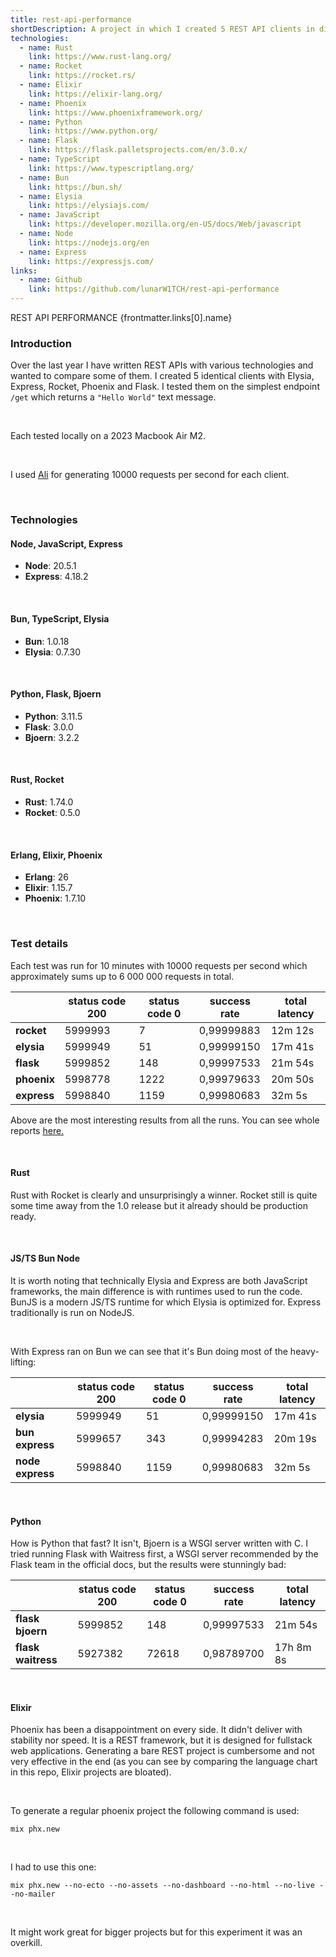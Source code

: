 ```yaml
---
title: rest-api-performance
shortDescription: A project in which I created 5 REST API clients in different technologies and compared their performance.
technologies:
  - name: Rust
    link: https://www.rust-lang.org/
  - name: Rocket
    link: https://rocket.rs/
  - name: Elixir
    link: https://elixir-lang.org/
  - name: Phoenix
    link: https://www.phoenixframework.org/
  - name: Python
    link: https://www.python.org/
  - name: Flask
    link: https://flask.palletsprojects.com/en/3.0.x/
  - name: TypeScript
    link: https://www.typescriptlang.org/
  - name: Bun
    link: https://bun.sh/
  - name: Elysia
    link: https://elysiajs.com/
  - name: JavaScript
    link: https://developer.mozilla.org/en-US/docs/Web/javascript
  - name: Node
    link: https://nodejs.org/en
  - name: Express
    link: https://expressjs.com/
links:
  - name: Github
    link: https://github.com/lunarW1TCH/rest-api-performance
---
```



<ProjectHeader>
  <slot slot='headerTitle'>REST API PERFORMANCE</slot>
  <slot slot='linkContent'>
    <Link href={frontmatter.links[0].link}>
      <Github />
      {frontmatter.links[0].name}
    </Link>
  </slot>
</ProjectHeader>

### Introduction

Over the last year I have written REST APIs with various technologies and wanted to compare some of them. I created 5 identical clients with Elysia, Express, Rocket, Phoenix and Flask. I tested them on the simplest endpoint `/get` which returns a `"Hello World"` text message.

<br />

Each tested locally on a 2023 Macbook Air M2.

<br />

I used [Ali](https://github.com/nakabonne/ali) for generating 10000 requests per second for each client.

<br />

### Technologies

#### Node, JavaScript, Express

- **Node**: 20.5.1
- **Express**: 4.18.2

<br />

#### Bun, TypeScript, Elysia

- **Bun**: 1.0.18
- **Elysia**: 0.7.30

<br />

#### Python, Flask, Bjoern

- **Python**: 3.11.5
- **Flask**: 3.0.0
- **Bjoern**: 3.2.2

<br />

#### Rust, Rocket

- **Rust**: 1.74.0
- **Rocket**: 0.5.0

<br />

#### Erlang, Elixir, Phoenix

- **Erlang**: 26
- **Elixir**: 1.15.7
- **Phoenix**: 1.7.10

<br />

### Test details

Each test was run for 10 minutes with 10000 requests per second which approximately sums up to 6 000 000 requests in total.

|             | status code 200 | status code 0 | success rate | total latency |
| ----------- | --------------- | ------------- | ------------ | ------------- |
| **rocket**  | 5999993         | 7             | 0,99999883   | 12m 12s       |
| **elysia**  | 5999949         | 51            | 0,99999150   | 17m 41s       |
| **flask**   | 5999852         | 148           | 0,99997533   | 21m 54s       |
| **phoenix** | 5998778         | 1222          | 0,99979633   | 20m 50s       |
| **express** | 5998840         | 1159          | 0,99980683   | 32m 5s        |

Above are the most interesting results from all the runs. You can see whole reports [here.](https://github.com/lunarW1TCH/rest-api-performance/tree/master/reports)

<br />

#### Rust

Rust with Rocket is clearly and unsurprisingly a winner. Rocket still is quite some time away from the 1.0 release but it already should be production ready.

<br />

#### JS/TS Bun Node

It is worth noting that technically Elysia and Express are both JavaScript frameworks, the main difference is with runtimes used to run the code. BunJS is a modern JS/TS runtime for which Elysia is optimized for. Express traditionally is run on NodeJS.

<br />

With Express ran on Bun we can see that it's Bun doing most of the heavy-lifting:

|                  | status code 200 | status code 0 | success rate | total latency |
| ---------------- | --------------- | ------------- | ------------ | ------------- |
| **elysia**       | 5999949         | 51            | 0,99999150   | 17m 41s       |
| **bun express**  | 5999657         | 343           | 0,99994283   | 20m 19s       |
| **node express** | 5998840         | 1159          | 0,99980683   | 32m 5s        |

<br />

#### Python

How is Python that fast? It isn't, Bjoern is a WSGI server written with C. I tried running Flask with Waitress first, a WSGI server recommended by the Flask team in the official docs, but the results were stunningly bad:

|                    | status code 200 | status code 0 | success rate | total latency |
| ------------------ | --------------- | ------------- | ------------ | ------------- |
| **flask bjoern**   | 5999852         | 148           | 0,99997533   | 21m 54s       |
| **flask waitress** | 5927382         | 72618         | 0,98789700   | 17h 8m 8s     |

<br />

#### Elixir

Phoenix has been a disappointment on every side. It didn't deliver with stability nor speed. It is a REST framework, but it is designed for fullstack web applications. Generating a bare REST project is cumbersome and not very effective in the end (as you can see by comparing the language chart in this repo, Elixir projects are bloated).

<br />

To generate a regular phoenix project the following command is used:

`mix phx.new`

<br />

I had to use this one:

`mix phx.new --no-ecto --no-assets --no-dashboard --no-html --no-live --no-mailer`

<br />

It might work great for bigger projects but for this experiment it was an overkill.
